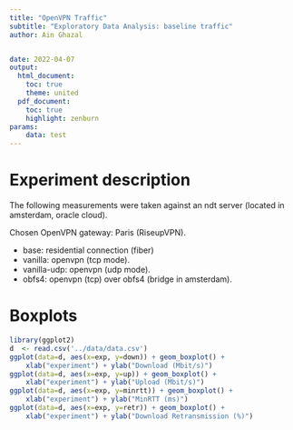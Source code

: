 ```yaml
---
title: "OpenVPN Traffic"
subtitle: "Exploratory Data Analysis: baseline traffic"
author: Ain Ghazal


date: 2022-04-07
output:
  html_document:
    toc: true
    theme: united
  pdf_document:
    toc: true
    highlight: zenburn
params:
    data: test
---
```


# Experiment description

The following measurements were taken against an ndt server (located in amsterdam, oracle cloud).

Chosen OpenVPN gateway: Paris (RiseupVPN).

* base: residential connection (fiber)
* vanilla: openvpn (tcp mode).
* vanilla-udp: openvpn (udp mode).
* obfs4: openvpn (tcp) over obfs4 (bridge in amsterdam).

# Boxplots

```r
library(ggplot2)
d  <- read.csv('../data/data.csv')
ggplot(data=d, aes(x=exp, y=down)) + geom_boxplot() +
    xlab("experiment") + ylab("Download (Mbit/s)")
ggplot(data=d, aes(x=exp, y=up)) + geom_boxplot() +
    xlab("experiment") + ylab("Upload (Mbit/s)")
ggplot(data=d, aes(x=exp, y=minrtt)) + geom_boxplot() +
    xlab("experiment") + ylab("MinRTT (ms)")
ggplot(data=d, aes(x=exp, y=retr)) + geom_boxplot() +
    xlab("experiment") + ylab("Download Retransmission (%)")
```
